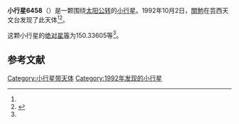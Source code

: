 {{Infobox planet
| bgcolour = #FFFFC0
| name = 6458 Nouda
| symbol = 
| image = 
| caption = 
| discovery = yes
| discovery_ref = 
| discoverer = [[關勉|關勉]]
| discovery_site = [[芸西天文台|芸西天文台]] 
| discovered = 1992年10月2日
| designations = yes
| mp_name = 
| named_after = 
| alt_names = 1992 TD1/ 1988 VM
| mp_category = [[主带小行星|主带小行星]]
| orbit_ref = <ref name="a">[http://ssd.jpl.nasa.gov/sbdb.cgi?sstr=6458 6458 Nouda] {{Wayback|url=http://ssd.jpl.nasa.gov/sbdb.cgi?sstr=6458 |date=20140822143622 }}，小行星數據庫瀏覽器（JPL Small-Body Database Browser）－[[美国国家航空航天局|美国国家航空航天局]]喷气推进实验室</ref>
| epoch = 2456400.5 (2013年4月18日更新)
| aphelion = {{convert|2.9299853|AU|km|3|abbr=on|lk=out}}
| perihelion = {{convert|2.1762903|AU|km|3|abbr=on}}
| semimajor = {{convert|2.5531378|AU|km|3|abbr=on}}
| eccentricity = 0.1476017
| period = 1490.080781 [[日|日]]<br />4.08[[儒略年|儒略年]]
| avg_speed = 
| inclination = 14.86098
| asc_node = 198.20085
| mean_anomaly = 
| arg_peri = 150.33605
| satellites = 
| physical_characteristics = yes
| dimensions = 
| mass = 
| density = 
| surface_grav = 
| escape_velocity = 
| sidereal_day = 
| axial_tilt = 
| pole_ecliptic_lat = 
| pole_ecliptic_lon = 
| albedo = 
| temperatures= 
| temp_name1 = 
| mean_temp_1 = 
| max_temp_1 = 
| temp_name2 = 
| max_temp_2 = 
| spectral_type = 
| abs_magnitude = 150.33605
}}

'''小行星6458'''（{{lang-en|6458 Nouda}}）是一颗围绕[[太阳|太阳]][[公转|公转]]的[[小行星|小行星]]。1992年10月2日，[[關勉|關勉]]在芸西天文台发现了此天体<ref name="a" /><ref>{{cite news|title=小行星列表|url=http://cfa-www.harvard.edu/iau/lists/NumberedMPs.txt|accessdate=2013-07-08|newspaper=哈佛大学|archive-date=2008-05-17|archive-url=https://web.archive.org/web/20080517010638/http://cfa-www.harvard.edu/iau/lists/NumberedMPs.txt|dead-url=no}}</ref>。

这颗小行星的[[绝对星等|绝对星等]]为150.33605等<ref name="a" />。

==参考文献==
{{reflist}}
{{Minor Planet Number|[[小行星6457|小行星6457]]|[[小行星6459|小行星6459]]}}

{{小天体}}

[[Category:小行星带天体|Category:小行星带天体]]
[[Category:1992年发现的小行星|Category:1992年发现的小行星]]

{{asteroid-stub}}